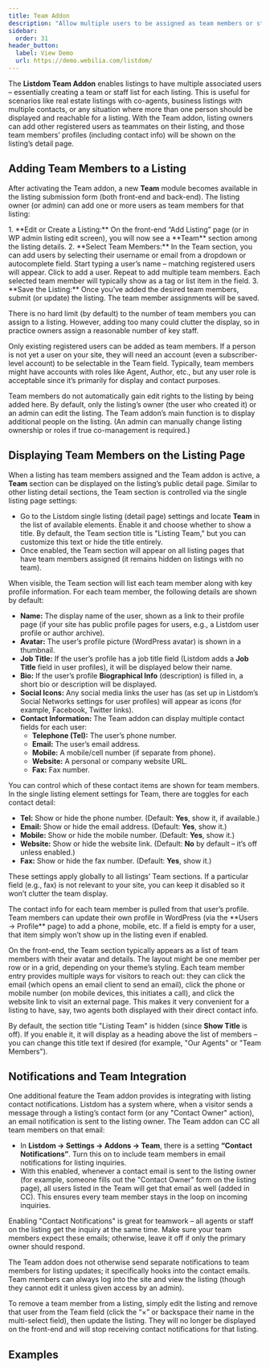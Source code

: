 ```yaml
---
title: Team Addon
description: "Allow multiple users to be assigned as team members or staff for a single listing, with their profiles displayed on the listing page."
sidebar:
  order: 31
header_button:
  label: View Demo
  url: https://demo.webilia.com/listdom/
---
```



The **Listdom Team Addon** enables listings to have multiple associated users – essentially creating a team or staff list for each listing. This is useful for scenarios like real estate listings with co-agents, business listings with multiple contacts, or any situation where more than one person should be displayed and reachable for a listing. With the Team addon, listing owners can add other registered users as teammates on their listing, and those team members’ profiles (including contact info) will be shown on the listing’s detail page.

## Adding Team Members to a Listing

After activating the Team addon, a new **Team** module becomes available in the listing submission form (both front-end and back-end). The listing owner (or admin) can add one or more users as team members for that listing:

<Steps>
1. **Edit or Create a Listing:** On the front-end “Add Listing” page (or in WP admin listing edit screen), you will now see a **Team** section among the listing details. 
2. **Select Team Members:** In the Team section, you can add users by selecting their username or email from a dropdown or autocomplete field. Start typing a user’s name – matching registered users will appear. Click to add a user. Repeat to add multiple team members. Each selected team member will typically show as a tag or list item in the field.
3. **Save the Listing:** Once you’ve added the desired team members, submit (or update) the listing. The team member assignments will be saved.
</Steps>

There is no hard limit (by default) to the number of team members you can assign to a listing. However, adding too many could clutter the display, so in practice owners assign a reasonable number of key staff.

Only existing registered users can be added as team members. If a person is not yet a user on your site, they will need an account (even a subscriber-level account) to be selectable in the Team field. Typically, team members might have accounts with roles like Agent, Author, etc., but any user role is acceptable since it’s primarily for display and contact purposes.

<Aside type="note">
Team members do not automatically gain edit rights to the listing by being added here. By default, only the listing’s owner (the user who created it) or an admin can edit the listing. The Team addon’s main function is to display additional people on the listing. (An admin can manually change listing ownership or roles if true co-management is required.)
</Aside>

## Displaying Team Members on the Listing Page

When a listing has team members assigned and the Team addon is active, a **Team** section can be displayed on the listing’s public detail page. Similar to other listing detail sections, the Team section is controlled via the single listing page settings:

- Go to the Listdom single listing (detail page) settings and locate **Team** in the list of available elements. Enable it and choose whether to show a title. By default, the Team section title is "Listing Team," but you can customize this text or hide the title entirely.
- Once enabled, the Team section will appear on all listing pages that have team members assigned (it remains hidden on listings with no team).

When visible, the Team section will list each team member along with key profile information. For each team member, the following details are shown by default:

- **Name:** The display name of the user, shown as a link to their profile page (if your site has public profile pages for users, e.g., a Listdom user profile or author archive). 
- **Avatar:** The user’s profile picture (WordPress avatar) is shown in a thumbnail.
- **Job Title:** If the user’s profile has a job title field (Listdom adds a **Job Title** field in user profiles), it will be displayed below their name.
- **Bio:** If the user’s profile **Biographical Info** (description) is filled in, a short bio or description will be displayed.
- **Social Icons:** Any social media links the user has (as set up in Listdom’s Social Networks settings for user profiles) will appear as icons (for example, Facebook, Twitter links).
- **Contact Information:** The Team addon can display multiple contact fields for each user:
  - **Telephone (Tel):** The user’s phone number.
  - **Email:** The user’s email address.
  - **Mobile:** A mobile/cell number (if separate from phone).
  - **Website:** A personal or company website URL.
  - **Fax:** Fax number.

You can control which of these contact items are shown for team members. In the single listing element settings for Team, there are toggles for each contact detail:

- **Tel:** Show or hide the phone number. (Default: **Yes**, show it, if available.)
- **Email:** Show or hide the email address. (Default: **Yes**, show it.)
- **Mobile:** Show or hide the mobile number. (Default: **Yes**, show it.)
- **Website:** Show or hide the website link. (Default: **No** by default – it’s off unless enabled.)
- **Fax:** Show or hide the fax number. (Default: **Yes**, show it.)

These settings apply globally to all listings’ Team sections. If a particular field (e.g., fax) is not relevant to your site, you can keep it disabled so it won’t clutter the team display.

<Aside type="note">
The contact info for each team member is pulled from that user’s profile. Team members can update their own profile in WordPress (via the **Users → Profile** page) to add a phone, mobile, etc. If a field is empty for a user, that item simply won’t show up in the listing even if enabled.
</Aside>

On the front-end, the Team section typically appears as a list of team members with their avatar and details. The layout might be one member per row or in a grid, depending on your theme’s styling. Each team member entry provides multiple ways for visitors to reach out: they can click the email (which opens an email client to send an email), click the phone or mobile number (on mobile devices, this initiates a call), and click the website link to visit an external page. This makes it very convenient for a listing to have, say, two agents both displayed with their direct contact info.

By default, the section title "Listing Team" is hidden (since **Show Title** is off). If you enable it, it will display as a heading above the list of members – you can change this title text if desired (for example, "Our Agents" or "Team Members").

## Notifications and Team Integration

One additional feature the Team addon provides is integrating with listing contact notifications. Listdom has a system where, when a visitor sends a message through a listing’s contact form (or any "Contact Owner" action), an email notification is sent to the listing owner. The Team addon can CC all team members on that email:

- In **Listdom → Settings → Addons → Team**, there is a setting **“Contact Notifications”**. Turn this on to include team members in email notifications for listing inquiries.
- With this enabled, whenever a contact email is sent to the listing owner (for example, someone fills out the "Contact Owner" form on the listing page), all users listed in the Team will get that email as well (added in CC). This ensures every team member stays in the loop on incoming inquiries.

<Aside type="tip">
Enabling "Contact Notifications" is great for teamwork – all agents or staff on the listing get the inquiry at the same time. Make sure your team members expect these emails; otherwise, leave it off if only the primary owner should respond.
</Aside>

The Team addon does not otherwise send separate notifications to team members for listing updates; it specifically hooks into the contact emails. Team members can always log into the site and view the listing (though they cannot edit it unless given access by an admin).

To remove a team member from a listing, simply edit the listing and remove that user from the Team field (click the “×” or backspace their name in the multi-select field), then update the listing. They will no longer be displayed on the front-end and will stop receiving contact notifications for that listing.

## Examples

<CardGrid>
  <Card title="Real Estate Co-Agents" description="A real estate listing is handled by **two agents**. The listing owner adds the second agent via the Team addon. Now the property listing’s page shows both Agent A and Agent B, each with their photo, phone number, and email, so prospective buyers can contact either agent." />
  <Card title="Business with Multiple Contacts" description="A restaurant listing includes the **manager and the assistant manager** as team members. The Team section on the listing page displays both contacts. When a user sends an inquiry through the listing, both the manager and assistant manager get the email <Badge text='Pro' /> so they can respond quickly." />
  <Card title="Service Provider Team" description="A home services company has a listing where they want to show **key staff** (electrician, plumber, etc.). Using the Team addon, the company’s listing page now highlights each specialist’s name, title, and contact links, presenting a full team to potential clients." />
</CardGrid>

<LinkCard href="https://demo.webilia.com/listdom/" title="Live Demo – Team Feature" description="Check the Listdom demo to see an example of a listing with multiple team members displayed, and how their contact info is presented." />
